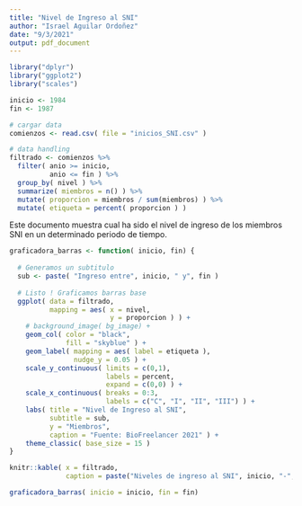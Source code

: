 ```yaml
---
title: "Nivel de Ingreso al SNI"
author: "Israel Aguilar Ordoñez"
date: "9/3/2021"
output: pdf_document
---
```



```r
library("dplyr")
library("ggplot2")
library("scales")

inicio <- 1984
fin <- 1987

# cargar data
comienzos <- read.csv( file = "inicios_SNI.csv" )

# data handling
filtrado <- comienzos %>%
  filter( anio >= inicio,
          anio <= fin ) %>%
  group_by( nivel ) %>%
  summarize( miembros = n() ) %>%
  mutate( proporcion = miembros / sum(miembros) ) %>%
  mutate( etiqueta = percent( proporcion ) )

```

Este documento muestra cual ha sido el nivel de ingreso de los miembros SNI en un determinado periodo de tiempo.

```r
graficadora_barras <- function( inicio, fin) {
  
  # Generamos un subtitulo
  sub <- paste( "Ingreso entre", inicio, " y", fin )
  
  # Listo ! Graficamos barras base
  ggplot( data = filtrado,
          mapping = aes( x = nivel,
                         y = proporcion ) ) +
    # background_image( bg_image) +  
    geom_col( color = "black",
              fill = "skyblue" ) +
    geom_label( mapping = aes( label = etiqueta ),
                nudge_y = 0.05 ) +
    scale_y_continuous( limits = c(0,1),
                        labels = percent,
                        expand = c(0,0) ) +
    scale_x_continuous( breaks = 0:3,
                        labels = c("C", "I", "II", "III") ) +
    labs( title = "Nivel de Ingreso al SNI",
          subtitle = sub,
          y = "Miembros",
          caption = "Fuente: BioFreelancer 2021" ) +
    theme_classic( base_size = 15 )
}
```

```r
knitr::kable( x = filtrado,
              caption = paste("Niveles de ingreso al SNI", inicio, "-", fin) )

graficadora_barras( inicio = inicio, fin = fin)
```